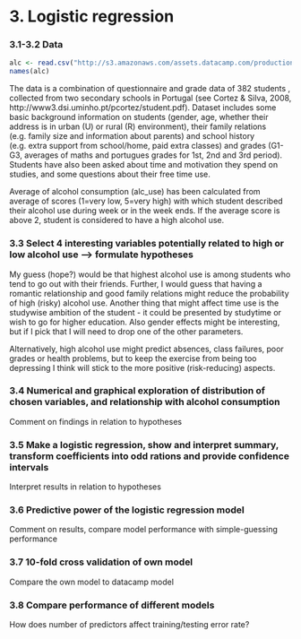 # 3. Logistic regression

### 3.1-3.2 Data 
```r
alc <- read.csv("http://s3.amazonaws.com/assets.datacamp.com/production/course_2218/datasets/alc.txt",sep=",",header = TRUE)
names(alc)
```  
The data is a combination of questionnaire and grade data of 382 students , collected from two secondary schools in Portugal (see Cortez & Silva, 2008, http://www3.dsi.uminho.pt/pcortez/student.pdf). Dataset includes some basic background information on students (gender, age, whether their address is in urban (U) or rural (R) environment), their family relations (e.g. family size and information about parents) and school history (e.g. extra support from school/home, paid extra classes) and grades (G1-G3, averages of maths and portugues grades for 1st, 2nd and 3rd period). Students have also been asked about time and motivation they spend on studies, and some questions about their free time use.  

Average of alcohol consumption (alc_use) has been calculated from average of scores (1=very low, 5=very high) with which student described their alcohol use during week or in the week ends. If the average score is above 2, student is considered to have a high alcohol use.

### 3.3 Select 4 interesting variables potentially related to high or low alcohol use --> formulate hypotheses 
My guess (hope?) would be that highest alcohol use is among students who tend to go out with their friends. Further, I would guess that having a romantic relationship and good family relations might reduce the probability of high (risky) alcohol use. Another thing that might affect time use is the studywise ambition of the student - it could be presented by studytime or wish to go for higher education. Also gender effects might be interesting, but if I pick that I will need to drop one of the other parameters.  

Alternatively, high alcohol use might predict absences, class failures, poor grades or health problems, but to keep the exercise from being too depressing I think will stick to the more positive (risk-reducing) aspects.

### 3.4 Numerical and graphical exploration of distribution of chosen variables, and relationship with alcohol consumption
Comment on findings in relation to hypotheses

### 3.5 Make a logistic regression, show and interpret summary, transform coefficients into odd rations and provide confidence intervals  
Interpret results in relation to hypotheses  

### 3.6 Predictive power of the logistic regression model 
Comment on results, compare model performance with simple-guessing performance

### 3.7 10-fold cross validation of own model 
Compare the own model to datacamp model

### 3.8 Compare performance of different models  
How does number of predictors affect training/testing error rate?
